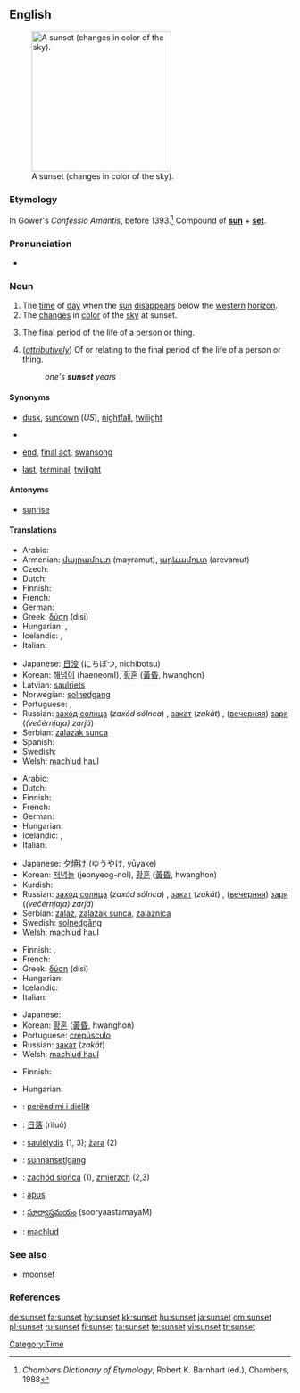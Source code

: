 ==English==
{{wikipedia}}
[[Image:Sunset may 2006 panorama.jpg|thumb|right|250px|A sunset (changes in color of the sky).]]

===Etymology===
In Gower's ''Confessio Amantis'', before 1393.<ref>''Chambers Dictionary of Etymology'', Robert K. Barnhart (ed.), Chambers, 1988</ref> Compound of '''[[sun]]''' + '''[[set]]'''.

===Pronunciation===
* {{audio|en-us-sunset.ogg|Audio (US)}}

===Noun===
{{en-noun}}

# The [[time]] of [[day]] when the [[sun]] [[disappear]]s below the [[western]] [[horizon]].
# The [[change]]s in [[color]] of the [[sky]] at sunset.
# {{figuratively}} The final period of the life of a person or thing.
# (''[[attributively]]'') Of or relating to the final period of the life of a person or thing.<!--this is still a noun, not an adjective-->
#: ''one's '''sunset''' years''

====Synonyms====
* {{sense|time}} [[dusk]], [[sundown]] (''US''), [[nightfall]], [[twilight]]
* {{sense|change in color of the sky at sunset}}
* {{sense|final period of life}} [[end]], [[final act]], [[swansong]]
* {{sense|attributively: of or relating to the final period of life}} [[last]], [[terminal]], [[twilight]]

====Antonyms====
* [[sunrise]]

====Translations====
{{trans-top|time of day}}
* Arabic: {{Arab|[[مغرب]]}}
* Armenian: [[մայրամուտ]] (mayramut), [[արևամուտ]] (arevamut)
* Czech: {{t+|cs|západ|m}}
* Dutch: {{t+|nl|zonsondergang|m}}
* Finnish: {{t+|fi|auringonlasku}}
* French: {{t+|fr|coucher de soleil|m}}
* German: {{t+|de|Sonnenuntergang|m}}
* Greek: [[δύση]] (dísi) {{f}}
* Hungarian: {{t+|hu|naplemente}}, {{t+|hu|napnyugta}}
* Icelandic: {{t+|is|sólsetur|n}}, {{t+|is|sólarlag|n}}
* Italian: {{t+|it|tramonto|m}}
{{trans-mid}}
* Japanese: [[日没]] (にちぼつ, nichibotsu)
* Korean: [[해넘이]] (haeneomI), [[황혼]] ([[黃昏]], hwanghon)
* Latvian: [[saulriets]] {{m}}
* Norwegian: [[solnedgang]] {{m}}
* Portuguese: {{t+|pt|crepúsculo|m}}, {{t+|pt|pôr-do-sol|m}}
* Russian: [[заход солнца]] (''zaxód sólnca'') {{m}}, [[закат]] (''zakát'') {{m}}, ([[вечерний|вечерняя]]) [[заря]] (''(večérnjaja) zarjá'') {{f}}
* Serbian: [[zalazak sunca]]
* Spanish: {{t-|es|puesta del sol|f}}
* Swedish: {{t+|sv|solnedgång|c}}
* Welsh: [[machlud haul]]
{{trans-bottom}}

{{trans-top|changes in color of sky at sunset}}
* Arabic: {{Arab|[[غروب الشمس]]}} {{unicode|(ğurūb aš-šams)}} {{m}}
* Dutch: {{t+|nl|zonsondergang|m}}
* Finnish: {{t-|fi|iltarusko}}
* French: {{t+|fr|crépuscule|m}}
* German: {{t+|de|Sonnenuntergang|m}}
* Hungarian: {{t|hu|alkonypír}}
* Icelandic: {{t+|is|sólsetur|n}}, {{t+|is|sólarlag|n}}
* Italian: {{t+|it|tramonto|m}}
{{trans-mid}}
* Japanese: [[夕焼け]] (ゆうやけ, yūyake)
* Korean: [[저녁놀]] (jeonyeog-nol), [[황혼]] ([[黃昏]], hwanghon)
* Kurdish: {{KUchar|[[ڕۆژ ئاوا]]}}
* Russian: [[заход солнца]] (''zaxód sólnca'') {{m}}, [[закат]] (''zakát'') {{m}}, ([[вечерний|вечерняя]]) [[заря]] (''(večérnjaja) zarjá'') {{f}}
* Serbian: [[zalaz]], [[zalazak sunca]], [[zalaznica]]
* Swedish: [[solnedgång]] {{c}}
* Welsh: [[machlud haul]]
{{trans-bottom}}

{{trans-top|final period of life}}
* Finnish: {{t+|fi|auringonlasku}}, {{t-|fi|iltarusko}}
* French: {{t+|fr|crépuscule|m}}
* Greek: [[δύση]] (dísi) {{f}}
* Hungarian: {{t+|hu|alkony}}
* Icelandic: {{t+|is|sólsetur|n}}
* Italian: {{t+|it|tramonto|m}}
{{trans-mid}}
* Japanese: {{t+|ja|たそがれ|tr=tasogare|sc=Jpan}}
* Korean: [[황혼]] ([[黃昏]], hwanghon)
* Portuguese: [[crepúsculo]] {{m}}
* Russian: [[закат]] (''zakát'') {{m}}
* Welsh: [[machlud haul]]
{{trans-bottom}}

{{trans-top|attributively: of or relating to the final period of life}}
* Finnish: {{t-|fi|iltarusko|alt=iltaruskon}}
{{trans-mid}}
* Hungarian: {{t+|hu|alkony}}
{{trans-bottom}}

{{checktrans-top}}
* {{ttbc|Albanian}}: [[perëndimi i diellit]]
* {{ttbc|Chinese}}: [[日落]] (rìluò)
* {{ttbc|Lithuanian}}: [[saulėlydis]] {{m}} (1, 3); [[žara]] {{f}} (2)
* {{ttbc|Old English}}: [[sunnansetlgang]] {{m}}
* {{ttbc|Polish}}: [[zachód słońca]] {{m}} (1), [[zmierzch]] {{m}} (2,3)
* {{ttbc|Romanian}}: [[apus]] {{n}}
* {{ttbc|Telugu}}: [[సూర్యాస్తమయం]] (sooryaastamayaM)
* {{ttbc|Welsh}}: [[machlud]]
{{checktrans-bottom}}

===See also===
* [[moonset]]

===References===
<references/>

[[Category:Time]]

[[de:sunset]]
[[fa:sunset]]
[[hy:sunset]]
[[kk:sunset]]
[[hu:sunset]]
[[ja:sunset]]
[[om:sunset]]
[[pl:sunset]]
[[ru:sunset]]
[[fi:sunset]]
[[ta:sunset]]
[[te:sunset]]
[[vi:sunset]]
[[tr:sunset]]